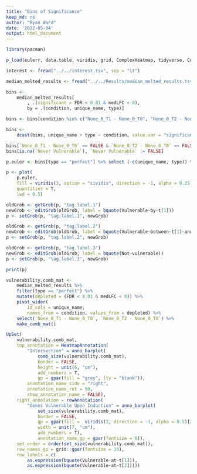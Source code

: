 ```yaml
---
title: "Bins of Significance"
keep_md: no
author: "Ryan Ward"
date: '2022-05-04'
output: html_document
---
```

```r
library(pacman)

p_load(eulerr, data.table, viridis, grid, ComplexHeatmap, tidyverse, ComplexUpset)

interest <- fread("../../interest.tsv", sep = "\t")

median_melted_results <- fread("../../Results/median_melted_results.tsv.gz")

bins <- 
	median_melted_results[
		, .(significant = FDR < 0.01 & medLFC < 0), 
		by = .(condition, unique_name, type)]

bins <- bins[condition %in% c("None_0_T1 - None_0_T0", "None_0_T2 - None_0_T0")]

bins <-
	dcast(bins, unique_name + type ~ condition, value.var = "significant")

bins[`None_0_T1 - None_0_T0` == FALSE & `None_0_T2 - None_0_T0` == FALSE, `Never Vulnerable` := TRUE]
bins[is.na(`Never Vulnerable`), `Never Vulnerable` := FALSE]
```
```r

p.euler <- bins[type == "perfect"] %>% select (-c(unique_name, type)) %>% euler

p <- plot(
	p.euler,
	fill = viridis(3, option = "cividis", direction = -1, alpha = 0.25), 
	quantities = T,
	lwd = 0.5)

oldGrob <- getGrob(p, "tag.label.1")
newGrob <- editGrob(oldGrob, label = bquote(Vulnerable~by~t[1]))
p <- setGrob(p, "tag.label.1", newGrob)

oldGrob <- getGrob(p, "tag.label.2")
newGrob <- editGrob(oldGrob, label = bquote(Vulnerable~between~t[1]~and~t[2]))
p <- setGrob(p, "tag.label.2", newGrob)

oldGrob <- getGrob(p, "tag.label.3")
newGrob <- editGrob(oldGrob, label = bquote(Not~vulnerable))
p <- setGrob(p, "tag.label.3", newGrob)

print(p)
```

```r
vulnerability.comb_mat <- 
	median_melted_results %>% 
    filter(type == "perfect") %>%
    mutate(depleted = (FDR < 0.01 & medLFC < 0)) %>%  
    pivot_wider(
    	id_cols = unique_name, 
    	names_from = condition, values_from = depleted) %>% 
	select(`None_0_T1 - None_0_T0`, `None_0_T2 - None_0_T0`) %>% 
	make_comb_mat() 

UpSet(
	vulnerability.comb_mat, 
	top_annotation = HeatmapAnnotation(
		"Intersection" = anno_barplot(
			comb_size(vulnerability.comb_mat),
			border = FALSE, 
			height = unit(6, "cm"),
			add_numbers = T,
			gp = gpar(fill = "grey", lty = "blank")), 
		annotation_name_side = "right", 
		annotation_name_rot = 90,
		show_annotation_name = FALSE),
	right_annotation = rowAnnotation(
		"Genes Vulnerable Upon Induction" = anno_barplot(
			set_size(vulnerability.comb_mat),
			border = FALSE,
			gp = gpar(fill =  viridis(3, direction = -1, alpha = 0.5)[2:3], lwd = 3),
			width = unit(7, "cm"),
			add_numbers = T),
			annotation_name_gp = gpar(fontsize = 8)),
	set_order = order(set_size(vulnerability.comb_mat)),
	row_names_gp = grid::gpar(fontsize = 10),
	row_labels = c(
		as.expression(bquote(Vulnerable~at~t[1])), 
		as.expression(bquote(Vulnerable~at~t[2]))))
```